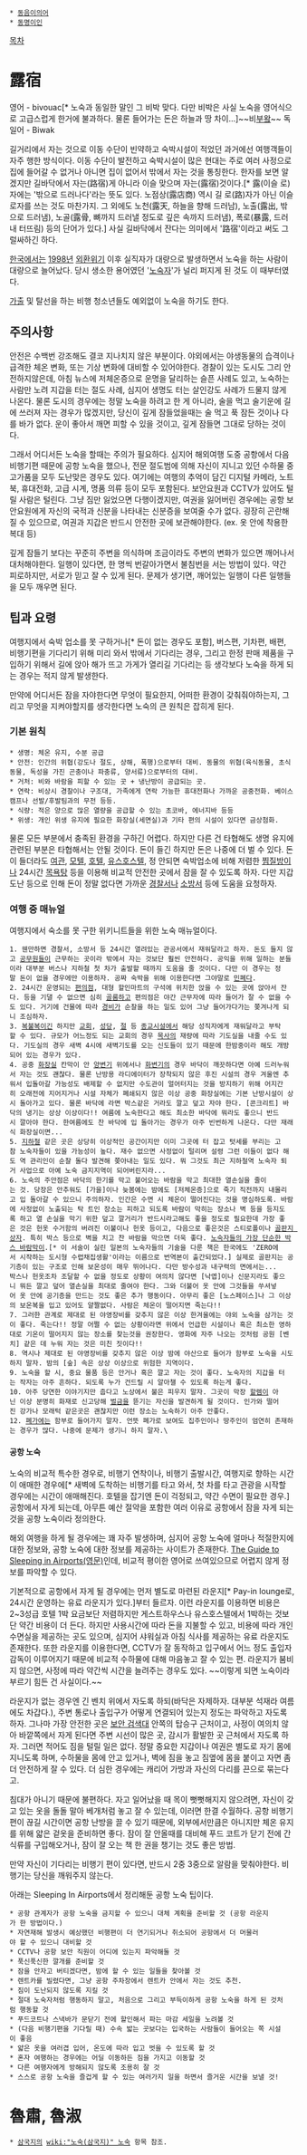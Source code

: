  * [[동음이의어]]
 * [[동명이인]]

[[목차]]

= 露宿 =
영어 - bivouac[* 노숙과 동일한 말인 그 비박 맞다. 다만 비박은 사실 노숙을 영어식으로 고급스럽게 한거에 불과하다. 물론 들어가는 돈은 하늘과 땅 차이...]~~비[[부왘]]~~
독일어 - Biwak

길거리에서 자는 것으로 이동 수단이 빈약하고 숙박시설이 적었던 과거에선 여행객들이 자주 행한 방식이다. 이동 수단이 발전하고 숙박시설이 많은 현대는 주로 여러 사정으로 집에 들어갈 수 없거나 아니면 집이 없어서 밖에서 자는 것을 통칭한다. 한자를 보면 알겠지만 길바닥에서 자는(路宿)게 아니라 이슬 맞으며 자는(露宿)것이다.[* 露(이슬 로)자에는 '밖으로 드러나다'라는 뜻도 있다. 노점상(露店商) 역시 길 로(路)자가 아닌 이슬 로자를 쓰는 것도 마찬가지. 그 외에도 노천(露天, 하늘을 향해 드러남), 노출(露出, 밖으로 드러냄), 노골(露骨, 뼈까지 드러낼 정도로 깊은 속까지 드러냄), 폭로(暴露, 드러내 터뜨림) 등의 단어가 있다.] 사실 길바닥에서 잔다는 의미에서 '路宿'이라고 써도 그럴싸하긴 하다.

[[한국]]에서는 [[1998년]] [[외환위기]] 이후 실직자가 대량으로 발생하면서 노숙을 하는 사람이 대량으로 늘어났다. 당시 생소한 용어였던 '[[노숙자]]'가 널리 퍼지게 된 것도 이 때부터였다. 

[[가출]] 및 탈선을 하는 비행 청소년들도 예외없이 노숙을 하기도 한다.

== 주의사항 ==
안전은 수백번 강조해도 결코 지나치지 않은 부분이다. 야외에서는 야생동물의 습격이나 급격한 체온 변화, 또는 기상 변화에 대비할 수 있어야한다. 경찰이 있는 도시도 그리 안전하지않은데, 아침 뉴스에 저체온증으로 운명을 달리하는 슬픈 사례도 있고, 노숙하는 사람만 노려 지갑을 터는 절도 사례, 심지어 생명도 터는 살인강도 사례가 드물지 않게 나온다. 물론 도시의 경우에는 정말 노숙을 하려고 한 게 아니라, 술을 먹고 술기운에 길에 쓰러져 자는 경우가 많겠지만, 당신이 깊게 잠들었을때는 술 먹고 푹 잠든 것이나 다를 바가 없다. 운이 좋아서 깨면 피할 수 있을 것이고, 깊게 잠들면 그대로 당하는 것이다.

그래서 어디서든 노숙을 할때는 주의가 필요하다. 심지어 해외여행 도중 공항에서 다음 비행기편 때문에 공항 노숙을 했으나, 전문 절도범에 의해 자신이 지니고 있던 수하물 중 고가품을 모두 도난맞은 경우도 있다. 여기에는 여행의 추억이 담긴 디지털 카메라, 노트북, 휴대전화, 고급 시계, 명품 의류 등이 모두 포함된다. 보안요원과 CCTV가 있어도 털릴 사람은 털린다. 그냥 짐만 잃었으면 다행이겠지만, 여권을 잃어버린 경우에는 공항 보안요원에게 자신의 국적과 신분을 나타내는 신분증을 보여줄 수가 없다. 굉장히 곤란해질 수 있으므로, 여권과 지갑은 반드시 안전한 곳에 보관해야한다. (ex. 옷 안에 착용한 복대 등)

깊게 잠들기 보다는 꾸준히 주변을 의식하며 조금이라도 주변의 변화가 있으면 깨어나서 대처해야한다. 일행이 있다면, 한 명씩 번갈아가면서 불침번을 서는 방법이 있다. 약간 피로하지만, 서로가 믿고 잘 수 있게 된다. 문제가 생기면, 깨어있는 일행이 다른 일행들을 모두 깨우면 된다.

== 팁과 요령 ==
여행지에서 숙박 업소를 못 구하거나[* 돈이 없는 경우도 포함], 버스편, 기차편, 배편, 비행기편을 기다리기 위해 미리 와서 밖에서 기다리는 경우, 그리고 한정 판매 제품을 구입하기 위해서 길에 앉아 해가 뜨고 가게가 열리길 기다리는 등 생각보다 노숙을 하게 되는 경우는 적지 않게 발생한다.

만약에 어디서든 잠을 자야한다면 무엇이 필요한지, 어떠한 환경이 갖춰줘야하는지, 그리고 무엇을 지켜야할지를 생각한다면 노숙의 큰 원칙은 잡히게 된다.

=== 기본 원칙 ===
 * 생명: 체온 유지, 수분 공급
 * 안전: 인간의 위협(강도나 절도, 상해, 폭행)으로부터 대비. 동물의 위협(육식동물, 초식동물, 독성을 가진 곤충이나 파충류, 양서류)으로부터의 대비.
 * 거처: 비와 바람을 피할 수 있는 곳 + 냉난방이 공급되는 곳.
 * 연락: 비상시 경찰이나 구조대, 가족에게 연락 가능한 휴대전화나 가까운 공중전화. 베이스캠프나 선발/후발팀과의 무전 등등.
 * 식량: 적은 양으로 많은 열량을 공급할 수 있는 초코바, 에너지바 등등
 * 위생: 개인 위생 유지에 필요한 화장실(세면실)과 기타 편의 시설이 있다면 금상첨화.

물론 모든 부분에서 충족된 환경을 구하긴 어렵다. 하지만 다른 건 타협해도 생명 유지에 관련된 부분은 타협해서는 안될 것이다. 돈이 들긴 하지만 돈은 나중에 더 벌 수 있다. 돈이 들더라도 [[여관]], [[모텔]], [[호텔]], [[유스호스텔]], 정 안되면 숙박업소에 비해 저렴한 [[찜질방]]이나 24시간 [[목욕탕]] 등을 이용해 비교적 안전한 곳에서 잠을 잘 수 있도록 하자. 다만 지갑 도난 등으로 인해 돈이 정말 없다면 가까운 [[경찰서]]나 [[소방서]] 등에 도움을 요청하자.

=== 여행 중 매뉴얼 ===
여행지에서 숙소를 못 구한 위키니트들을 위한 노숙 매뉴얼이다.

 1. 웬만하면 경찰서, 소방서 등 24시간 열려있는 관공서에서 재워달라고 하자. 돈도 들지 않고 [[공무원]]들이 근무하는 곳이라 밖에서 자는 것보단 훨씬 안전하다. 공익을 위해 일하는 분들이라 대부분 버스나 지하철 첫 차가 출발할 때까지 도움을 줄 것이다. 다만 이 경우는 정말 돈이 없을 경우에만 이용하자. 공짜 숙박을 위해 이용한다면 그야말로 [[민폐]]다.
 2. 24시간 운영되는 [[편의점]], 대형 할인마트의 구석에 위치한 앉을 수 있는 곳에 앉아서 잔다. 등을 기댈 수 없으면 심히 [[골룸]]하고 편의점은 야간 근무자에 따라 들어가 잘 수 없을 수도 있다. 거기에 건물에 따라 [[경비]]가 순찰을 하는 일도 있어 그냥 들어가다가는 쫒겨나게 되니 조심하자.
 3. [[복불복]]이긴 하지만 [[교회]], [[성당]], [[절]] 등 [[종교시]]설에서 해당 성직자에게 재워달라고 부탁할 수 있다. 규모가 어느정도 되는 교회의 경우 [[목사]]의 재량에 따라 기도실을 내줄 수도 있다. 기도실의 경우 새벽 4시에 새벽기도를 오는 신도들이 있기 때문에 한밤중이라 해도 개방되어 있는 경우가 있다.
 4. 공중 [[화장실]] 칸막이 안 [[양변기]] 위에서나 [[화변기]]의 경우 바닥이 깨끗하다면 아예 드러누워서 자는 것도 괜찮다. 물론 난방용 라디에이터가 장착되지 않은 후진 시설의 경우 겨울엔 추워서 입돌아갈 가능성도 배제할 수 없지만 수도관이 얼어터지는 것을 방지하기 위해 어지간히 오래전에 지어지거나 시설 자체가 폐쇄되지 않은 이상 공중 화장실에는 기본 난방시설이 상시 돌아가고 있다. 물론 바닥에 라면 박스같은 거라도 깔고 덮고 자야 한다. [콘크리트] 바닥의 냉기는 상상 이상이다!! 여름에 노숙한다고 해도 최소한 바닥에 뭐라도 좋으니 반드시 깔아야 한다. 한여름에도 찬 바닥에 입 돌아가는 경우가 아주 빈번하게 나온다. 다만 재래식 화장실이면...
 5. [[지하철]] 같은 곳은 상당히 이상적인 공간이지만 이미 그곳에 터 잡고 텃세를 부리는 고참 노숙자들이 있을 가능성이 높다. 재수 없으면 사정없이 털리며 설령 그런 이들이 없다 해도 역 관리인이 순찰 돌다 발견해 쫒아내는 일도 있다. 뭐 그것도 최근 지하철역 노숙자 퇴거 사업으로 아예 노숙 금지지역이 되어버린지라...
 6. 노숙의 주안점은 바닥의 한기를 막고 불어오는 바람을 막고 최대한 열손실을 줄이는 것. 당장은 안추워도 [가을]이나 늦봄에는 밤에도 [저체온증]으로 죽기 직전까지 내몰리고 입 돌아갈 수 있으니 주의하자. 인간은 수면 시 체온이 떨어진다는 것을 명심하도록. 바람에 사정없이 노출되는 탁 트인 장소는 피하고 되도록 바람이 막히는 장소나 벽 등을 등지도록 하고 열 손실을 막기 위한 덮고 깔거리가 반드시라고해도 좋을 정도로 필요한데 가장 좋은 것은 헌옷 수거함의 버려진 이불이나 헌옷 등이고, 다음으로 좋은것은 스티로폴이나 [[골판지 상자]]. 특히 박스 등으로 벽을 치고 찬 바람을 막으면 더욱 좋다. [https://sites.google.com/site/oliveinkorean/dan-wo-toru/danboru-hausu 노숙자들의 가장 단순한 박스 바람막이].[* 이 서술이 실린 일본의 노숙자들의 기술을 다룬 책은 한국에도 'ZERO에서 시작하는 도시형 수렵채집생활'이라는 이름으로 번역본이 출간되었다.] 실제로 골판지는 공기층이 있는 구조로 인해 보온성이 매우 뛰어나다. 다만 방수성과 내구력의 면에서는...
 박스나 헌옷조차 조달할 수 없을 정도로 상황이 여의치 않다면 [낙엽]이나 신문지라도 좋으니 뭐든 깔고 덮어 열손실을 최대로 줄여야 한다. 그와 더불어 옷 안에 그것들을 쑤셔넣어 옷 안에 공기층을 만드는 것도 좋은 추가 행동이다. 아무리 좋은 [노스페이스]나 그 이상의 보온복을 입고 있어도 얄짤없다. 사람은 체온이 떨어지면 죽는다!!
 7. 그러한 관계로 제대로 된 야영장비를 갖추지 않은 이상 한겨울에는 야외 노숙을 삼가는 것이 좋다. 죽는다!! 정말 어쩔 수 없는 상황이라면 위에서 언급한 시설이나 혹은 최소한 영하대로 기온이 떨어지지 않는 장소를 찾는것을 권장한다. 영화에 자주 나오는 것처럼 공원 [벤치] 같은 데 누워 자는 것은 미친 짓이다!!
 8. 역시나 제대로 된 야영장비를 갖추지 않은 이상 밤에 야산으로 들어가 함부로 노숙을 시도하지 말자. 밤의 [숲] 속은 상상 이상으로 위험한 지역이다.
 9. 노숙을 할 시, 중요 물품 등은 안거나 혹은 깔고 자는 것이 좋다. 노숙자의 지갑을 터는 작자는 아주 흔하다. 되도록 누가 건드릴 시 알아챌 수 있도록 하는게 좋다. 
 10. 아주 당연한 이야기지만 춥다고 노상에서 불은 피우지 말자. 그곳이 막장 [[할렘]]이 아닌 이상 분명히 화재로 신고당해 [[벌금]]을 뜯기는 자신을 발견하게 될 것이다. 인가와 떨어진 강가나 모래턱 같은곳은 괜찮지만 이런 장소는 노숙하기 아주 안좋다.
 12. [[폐가]]에는 함부로 들어가지 말자. 언뜻 폐가로 보여도 집주인이나 땅주인이 엄연히 존재하는 경우가 많다. 나중에 문제가 생기니 하지 말자.\

==== 공항 노숙 ====
노숙의 비교적 특수한 경우로, 비행기 연착이나, 비행기 출발시간, 여행지로 향하는 시간이 애매한 경우에[* 새벽에 도착하는 비행기를 타고 와서, 첫 차를 타고 관광을 시작할 경우에는 시간이 애매해진다. 호텔을 잡기엔 돈이 걱정되고, 약간 수면이 필요한 경우.] 공항에서 자게 되는데, 아무튼 예산 절약을 포함한 여러 이유로 공항에서 잠을 자게 되는 것을 공항 노숙이라 정의한다.

해외 여행을 하게 될 경우에는 꽤 자주 발생하며, 심지어 공항 노숙에 얼마나 적절한지에 대한 정보와, 공항 노숙에 대한 정보를 제공하는 사이트가 존재한다. [http://www.sleepinginairports.net/ The Guide to Sleeping in Airports(영문)]인데, 비교적 평이한 영어로 쓰여있으므로 어렵지 않게 정보를 파악할 수 있다.

기본적으로 공항에서 자게 될 경우에는 먼저 별도로 마련된 라운지[* Pay-in lounge로, 24시간 운영하는 유료 라운지가 있다.]부터 들르자. 이런 라운지를 이용하면 비용은 2~3성급 호텔 1박 요금보단 저렴하지만 게스트하우스나 유스호스텔에서 1박하는 것보단 약간 비용이 더 든다. 하지만 사용시간에 따라 돈을 지불할 수 있고, 비용에 따라 개인 수면실을 제공하는 곳도 있으며, 심지어 샤워실과 아침 식사를 제공하는 유료 라운지도 존재한다. 또한 라운지를 이용한다면, CCTV가 잘 동작하고 입구에서 어느 정도 출입자 감독이 이루어지기 때문에 비교적 수하물에 대해 마음놓고 잘 수 있는 편. 라운지가 붐비지 않으면, 사정에 따라 약간씩 시간을 늘려주는 경우도 있다. ~~이렇게 되면 노숙이라 부르기 힘든 건 사실이다.~~

라운지가 없는 경우엔 긴 벤치 위에서 자도록 하되(바닥은 자제하자. 대부분 석재라 여름에도 차갑다.), 주변 통로나 출입구가 어떻게 연결되어 있는지 정도는 파악하고 자도록 하자. 그나마 가장 안전한 곳은 [[보안 검색대]] 안쪽의 탑승구 근처이고, 사정이 여의치 않아 바깥쪽에서 자게 된다면 주변 시선이 많은 곳, 감시가 활발한 곳 근처에서 자도록 하자. 그러면 적어도 짐을 털릴 일은 없다. 정말 중요한 지갑이나 여권은 별도로 자기 몸에 지니도록 하며, 수하물을 몸에 안고 있거나, 벽에 짐을 놓고 짐옆에 몸을 붙이고 자면 좀 더 안전하게 잘 수 있다. 더 심한 경우에는 캐리어 가방과 자신의 다리를 끈으로 묶는다고.

침대가 아니기 때문에 불편하다. 자고 일어났을 때 목이 뻣뻣해지지 않으려면, 자신이 갖고 있는 옷을 돌돌 말아 베개처럼 놓고 잘 수 있는데, 이러면 한결 수월하다. 공항 비행기 편이 끊길 시간이면 공항 난방을 끌 수 있기 때문에, 외부에서만큼은 아니지만 체온 유지를 위해 얇은 겉옷을 준비하면 좋다. 잠이 잘 안올때를 대비해 푸드 코트가 닫기 전에 간식류를 구입해오거나, 잠이 잘 오는 책 한 권을 챙기는 것도 좋은 방법.

만약 자신이 기다리는 비행기 편이 있다면, 반드시 2중 3중으로 알람을 맞춰야한다. 비행기는 당신을 깨워주지 않는다.

아래는 Sleeping In Airports에서 정리해둔 공항 노숙 팁이다.

 * 공항 관계자가 공항 노숙을 금지할 수 있으니 대체 계획을 준비할 것 (공항 라운지가 한 방법이다.)
 * 자연재해 발생시 예상했던 비행편이 더 연기되거나 취소되어 공항에서 더 머물러야 할 수 있으니 대비할 것
 * CCTV나 공항 보안 직원이 어디에 있는지 파악해둘 것
 * 푹신푹신한 깔개를 준비할 것
 * 잠을 안자고 버티겠다면, 밤에 할 수 있는 일들을 찾아볼 것
 * 렌트카를 빌렸다면, 그냥 공항 주차장에서 렌트카 안에서 자는 것도 추천.
 * 짐이 도난되지 않도록 지킬 것
 * 절대 노숙자처럼 행동하지 말고, 처음으로 그리고 부득이하게 공항 노숙을 하게 된 것처럼 행동할 것
 * 푸드코트나 스낵바가 문닫기 전에 할인해서 파는 마감 세일을 노려볼 것
 * (다음 비행기편을 기다릴 때) 수속 밟는 곳보다는 입국하는 사람들이 들어오는 쪽 시설이 좋음
 * 얇은 옷을 여러겹 입어, 온도에 따라 입고 벗을 수 있도록 할 것
 * 혼자 여행하는 경우에는 어딜 이동하든 짐을 가지고 이동할 것
 * 다른 여행자에게 방해되지 않도록 조용히 잘 것
 * 스스로 공항 노숙을 즐겁게 할 수 있는 여러가지 일을 하면서 즐거운 시간을 보낼 것!

= 魯肅, 魯淑 =
 * [[삼국지]]의 [[wiki:"노숙(삼국지)" 노숙]] 항목 참조.
